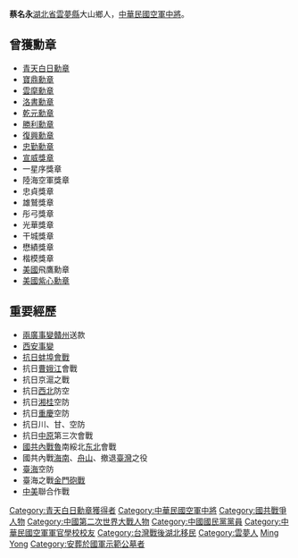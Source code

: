 {{unreferenced|time=2013-9-20}}
{{Infobox_officeholder
| name = 蔡名永 Ming-Yong Tsai
| image name =
| width =
| now = 中華民國軍事將領
| period =
| Sex = 男
| Native place = [[湖北省_(中華民國)|湖北]][[雲夢縣|雲夢縣]][[大山鄉|大山鄉]]
| date of birth = 1915年8月18日
| place of birth = {{ROC-1912|湖北省}}[[雲夢縣|雲夢縣]][[大山鄉|大山鄉]]
| date of death = {{death date and age|1995|10|24|1915|8|18}}
| place of death = {{TWN}}[[臺北市|臺北市]]
| nationality = {{ROC}}
| party = {{Kmt|19px}}
| educate =
*[[武昌|武昌]][[小學|小學]]
*[[湖北|湖北]]省立第十[[中學|中學]]
*[[之江大學|之江大學]]附屬[[高中|高中]]
*[[中華民國空軍軍官學校|中央航空學校]]第五期
*[[美國|美國]]參謀學校
| past =
*1936年：[[中華民國空軍|中華民國空軍]]二十六中隊[[少尉|少尉]][[飛行員|飛行員]]。
*1940年：空軍第八中隊[[中尉|中尉]]副隊長，第七中隊[[上尉|上尉]]隊長。
*1943年：空軍十一大隊[[少校|少校]]大隊長
*1946年：空軍第四大隊[[中校|中校]]大隊長
*1948年：空軍[[總部|總部]]情報處處長
*1948年：[[京|京]]、[[滬|滬]]、杭、[[警備總部|警備總部]]副參謀長
*1951年：空軍總部作戰處[[上校|上校]]處長
*1952年：第三署副署長、[[總統府|總統府]]高級參謀
*1954年：[[中華民國空軍|中華民國空軍]]第一[[聯隊|聯隊]]聯隊長
*1955年：空軍第五聯隊聯隊長
*1957年：空軍作戰司令部參謀長，晉[[少將|少將]]
*1958年：[[中華民國國防部|國防部]]作戰參謀次長室助理次長
*1958年：[[金門砲戰|金門砲戰]]代理執行官
*1960年：空軍作戰司令部副司令，晉[[中將|中將]]
*1962年：[[三軍聯合參謀大學|三軍聯合參謀大學]]副教育長
*1965年：[[中華民國國防部|國防部]][[情報|情報]]次長
*1970年：航空發展委員會委員
*1975年：[[中華航空公司|中華航空公司]][[董事|董事]]
}}
'''蔡名永'''{{BD|1915年|8月18日|1995年|10月24日|catIdx=Cai蔡}}[[湖北省_(中華民國)|湖北省]][[雲夢縣|雲夢縣]]大山鄉人，[[中華民國空軍|中華民國空軍]][[中將|中將]]。

==曾獲勳章==
*[[青天白日勳章|青天白日勳章]]
*[[寶鼎勳章|寶鼎勳章]]
*[[雲麾勳章|雲麾勳章]]
*[[洛書勳章|洛書勳章]]
*[[乾元勳章|乾元勳章]]
*[[抗战胜利勋章|勝利勳章]]
*[[復興勳章|復興勳章]]
*[[忠勤勳章|忠勤勳章]]
*[[宣威獎章|宣威獎章]]
*一星序獎章
*陸海空軍獎章
*忠貞獎章
*雄鷲獎章
*彤弓獎章
*光華獎章
*干城獎章
*懋績獎章
*楷模獎章
*[[美國|美國]]飛鷹勳章
*[[美國|美國]][[紫心勳章|紫心勳章]]

==重要經歷==
*[[兩廣事變|兩廣事變]][[贛州|贛州]]送款
*[[西安事變|西安事變]]
*[[抗日|抗日]][[蚌埠|蚌埠]][[會戰|會戰]]
*抗日[[曹娥江|曹娥江]]會戰
*抗日京滬之戰
*抗日[[西北|西北]]防空
*抗日[[湘桂|湘桂]]空防
*抗日[[重慶|重慶]]空防
*抗日川、甘、空防
*抗日[[中原|中原]]第三次會戰
*[[國共內戰|國共內戰]][[山東省|魯]]南綏北[[中国东北地区|东北]]會戰
*國共內戰[[海南|海南]]、[[舟山|舟山]]、撤退[[臺灣|臺灣]]之役
*[[臺海|臺海]]空防
*臺海之戰[[金門砲戰|金門砲戰]]
*[[中美|中美]]聯合作戰



{{DEFAULTSORT:Cai蔡}}
[[Category:青天白日勳章獲得者|Category:青天白日勳章獲得者]]
[[Category:中華民國空軍中將|Category:中華民國空軍中將]]
[[Category:國共戰爭人物|Category:國共戰爭人物]]
[[Category:中國第二次世界大戰人物|Category:中國第二次世界大戰人物]]
[[Category:中國國民黨黨員|Category:中國國民黨黨員]]
[[Category:中華民國空軍軍官學校校友|Category:中華民國空軍軍官學校校友]]
[[Category:台灣戰後湖北移民|Category:台灣戰後湖北移民]]
[[Category:雲夢人|Category:雲夢人]]
[[Category:蔡姓|Ming Yong]]
[[Category:安葬於國軍示範公墓者|Category:安葬於國軍示範公墓者]]